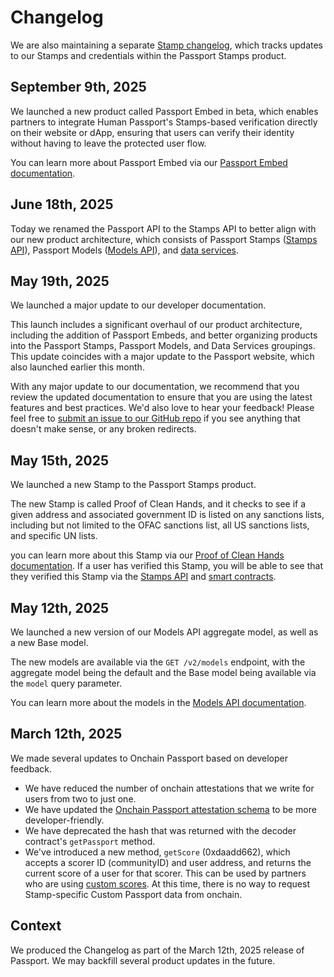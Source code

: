 # Changelog

We are also maintaining a separate [Stamp changelog](/building-with-passport/stamps/major-concepts/credential-map-and-weights#stamp-changelog), which tracks updates to our Stamps and credentials within the Passport Stamps product.

## September 9th, 2025

We launched a new product called Passport Embed in beta, which enables partners to integrate Human Passport's Stamps-based verification directly on their website or dApp, ensuring that users can verify their identity without having to leave the protected user flow.

You can learn more about Passport Embed via our [Passport Embed documentation](/building-with-passport/stamps/passport-embed).

## June 18th, 2025

Today we renamed the Passport API to the Stamps API to better align with our new product architecture, which consists of Passport Stamps ([Stamps API](/building-with-passport/stamps/passport-api)), Passport Models ([Models API](/building-with-passport/models)), and [data services](/building-with-passport/data-services).

## May 19th, 2025

We launched a major update to our developer documentation. 

This launch includes a significant overhaul of our product architecture, including the addition of Passport Embeds, and better organizing products into the Passport Stamps, Passport Models, and Data Services groupings. This update coincides with a major update to the Passport website, which also launched earlier this month. 

With any major update to our documentation, we recommend that you review the updated documentation to ensure that you are using the latest features and best practices. We'd also love to hear your feedback! Please feel free to [submit an issue to our GitHub repo](https://github.com/passportxyz/passport-docs/issues/new/choose) if you see anything that doesn't make sense, or any broken redirects. 

## May 15th, 2025

We launched a new Stamp to the Passport Stamps product. 

The new Stamp is called Proof of Clean Hands, and it checks to see if a given address and associated government ID is listed on any sanctions lists, including but not limited to the OFAC sanctions list, all US sanctions lists, and specific UN lists. 

you can learn more about this Stamp via our [Proof of Clean Hands documentation](https://support.passport.xyz/passport-knowledge-base/stamps/how-do-i-add-passport-stamps/the-proof-of-clean-hands-stamp). If a user has verified this Stamp, you will be able to see that they verified this Stamp via the [Stamps API](/building-with-passport/stamps/passport-api) and [smart contracts](/building-with-passport/stamps/smart-contracts).

## May 12th, 2025

We launched a new version of our Models API aggregate model, as well as a new Base model. 

The new models are available via the `GET /v2/models` endpoint, with the aggregate model being the default and the Base model being available via the `model` query parameter. 

You can learn more about the models in the [Models API documentation](/building-with-passport/models).

## March 12th, 2025

We made several updates to Onchain Passport based on developer feedback.

- We have reduced the number of onchain attestations that we write for users from two to just one. 
- We have updated the [Onchain Passport attestation schema](/building-with-passport/smart-contracts/attestation-schema) to be more developer-friendly.
- We have deprecated the hash that was returned with the decoder contract's `getPassport` method.
- We've introduced a new method, `getScore` (0xdaadd662), which accepts a scorer ID (communityID) and user address, and returns the current score of a user for that scorer. This can be used by partners who are using [custom scores](/building-with-passport/stamps/custom-passport). At this time, there is no way to request Stamp-specific Custom Passport data from onchain. 

## Context

We produced the Changelog as part of the March 12th, 2025 release of Passport. We may backfill several product updates in the future. 